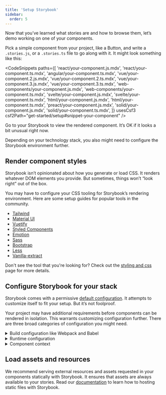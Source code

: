 ```yaml
---
title: 'Setup Storybook'
sidebar:
  order: 5
---
```


Now that you’ve learned what stories are and how to browse them, let’s demo working on one of your components.

Pick a simple component from your project, like a Button, and write a `.stories.js`, or a `.stories.ts` file to go along with it. It might look something like this:



<CodeSnippets
  paths={[
    'react/your-component.js.mdx',
    'react/your-component.ts.mdx',
    'angular/your-component.ts.mdx',
    'vue/your-component.2.js.mdx',
    'vue/your-component.2.ts.mdx',
    'vue/your-component.3.js.mdx',
    'vue/your-component.3.ts.mdx',
    'web-components/your-component.js.mdx',
    'web-components/your-component.ts.mdx',
    'svelte/your-component.js.mdx',
    'svelte/your-component.ts.mdx',
    'html/your-component.js.mdx',
    'html/your-component.ts.mdx',
    'preact/your-component.js.mdx',
    'solid/your-component.js.mdx',
    'solid/your-component.ts.mdx',
  ]}
  usesCsf3
  csf2Path="get-started/setup#snippet-your-component"
/>



Go to your Storybook to view the rendered component. It’s OK if it looks a bit unusual right now.

Depending on your technology stack, you also might need to configure the Storybook environment further.

## Render component styles

Storybook isn’t opinionated about how you generate or load CSS. It renders whatever DOM elements you provide. But sometimes, things won’t “look right” out of the box.

You may have to configure your CSS tooling for Storybook’s rendering environment. Here are some setup guides for popular tools in the community.

- [Tailwind](https://storybook.js.org/recipes/tailwindcss/)
- [Material UI](https://storybook.js.org/recipes/@mui/material/)
- [Vuetify](https://storybook.js.org/recipes/vuetify/)
- [Styled Components](https://storybook.js.org/recipes/styled-components/)
- [Emotion](https://storybook.js.org/recipes/@emotion/styled/)
- [Sass](https://storybook.js.org/recipes/sass/)
- [Bootstrap](https://storybook.js.org/recipes/bootstrap/)
- [Less](https://storybook.js.org/recipes/less/)
- [Vanilla-extract](https://storybook.js.org/recipes/@vanilla-extract/css/)

Don't see the tool that you're looking for? Check out the [styling and css](../configure/styling-and-css.md) page for more details.

## Configure Storybook for your stack

Storybook comes with a permissive [default configuration](../configure/index.md). It attempts to customize itself to fit your setup. But it’s not foolproof.

Your project may have additional requirements before components can be rendered in isolation. This warrants customizing configuration further. There are three broad categories of configuration you might need.

<details>
<summary>Build configuration like Webpack and Babel</summary>

If you see errors on the CLI when you run the `yarn storybook` command, you likely need to make changes to Storybook’s build configuration. Here are some things to try:

- [Presets](../addons/addon-types.md) bundle common configurations for various technologies into Storybook. In particular, presets exist for Create React App and Ant Design.
- Specify a custom [Babel configuration](../configure/compilers.md#babel) for Storybook. Storybook automatically tries to use your project’s config if it can.
- Adjust the [Webpack configuration](../builders/webpack.md) that Storybook uses. Try patching in your own configuration if needed.

</details>

<details>
<summary>Runtime configuration</summary>

If Storybook builds but you see an error immediately when connecting to it in the browser, in that case, chances are one of your input files is not compiling/transpiling correctly to be interpreted by the browser. Storybook supports evergreen browsers, but you may need to check the Babel and Webpack settings (see above) to ensure your component code works correctly.

</details>

<details id="component-context" name="component-context">
<summary>Component context</summary>

If a particular story has a problem rendering, often it means your component expects a specific environment is available to the component.

A common frontend pattern is for components to assume that they render in a specific “context” with parent components higher up the rendering hierarchy (for instance, theme providers).

Use [decorators](../writing-stories/decorators.md) to “wrap” every story in the necessary context providers. The [`.storybook/preview.js`](../configure/index.md#configure-story-rendering) file allows you to customize how components render in Canvas, the preview iframe. See how you can wrap every component rendered in Storybook with [Styled Components](https://styled-components.com/) `ThemeProvider`, [Vue's Fontawesome](https://github.com/FortAwesome/vue-fontawesome), or with an Angular theme provider component in the example below.



<CodeSnippets
  paths={[
    'react/storybook-preview-with-styled-components-decorator.js.mdx',
    'react/storybook-preview-with-styled-components-decorator.ts.mdx',
    'vue/storybook-preview-with-library-decorator.library-2.js.mdx',
    'vue/storybook-preview-with-library-decorator.library-2.ts.mdx',
    'vue/storybook-preview-with-library-decorator.library-3.js.mdx',
    'vue/storybook-preview-with-library-decorator.library-3.ts.mdx',
    'vue/storybook-preview-with-hoc-component-decorator.component-2.js.mdx',
    'vue/storybook-preview-with-hoc-component-decorator.component-2.ts.mdx',
    'vue/storybook-preview-with-hoc-component-decorator.component-3.js.mdx',
    'vue/storybook-preview-with-hoc-component-decorator.component-3.ts.mdx',
    'vue/storybook-preview-with-mixin-decorator.mixin-2.js.mdx',
    'vue/storybook-preview-with-mixin-decorator.mixin-2.ts.mdx',
    'angular/storybook-preview-with-styled-components-decorator.ts.mdx',
    'solid/storybook-preview-with-styled-components-decorator.js.mdx',
    'solid/storybook-preview-with-styled-components-decorator.ts.mdx',
  ]}
/>



</details>

## Load assets and resources

We recommend serving external resources and assets requested in your components statically with Storybook. It ensures that assets are always available to your stories. Read our [documentation](../configure/images-and-assets.md) to learn how to hosting static files with Storybook.
